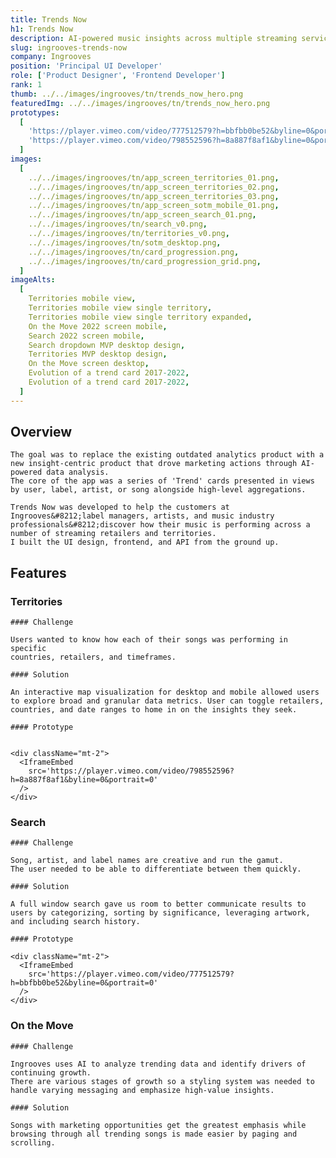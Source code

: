 ```yaml
---
title: Trends Now
h1: Trends Now
description: AI-powered music insights across multiple streaming services
slug: ingrooves-trends-now
company: Ingrooves
position: 'Principal UI Developer'
role: ['Product Designer', 'Frontend Developer']
rank: 1
thumb: ../../images/ingrooves/tn/trends_now_hero.png
featuredImg: ../../images/ingrooves/tn/trends_now_hero.png
prototypes:
  [
    'https://player.vimeo.com/video/777512579?h=bbfbb0be52&byline=0&portrait=0',
    'https://player.vimeo.com/video/798552596?h=8a887f8af1&byline=0&portrait=0',
  ]
images:
  [
    ../../images/ingrooves/tn/app_screen_territories_01.png,
    ../../images/ingrooves/tn/app_screen_territories_02.png,
    ../../images/ingrooves/tn/app_screen_territories_03.png,
    ../../images/ingrooves/tn/app_screen_sotm_mobile_01.png,
    ../../images/ingrooves/tn/app_screen_search_01.png,
    ../../images/ingrooves/tn/search_v0.png,
    ../../images/ingrooves/tn/territories_v0.png,
    ../../images/ingrooves/tn/sotm_desktop.png,
    ../../images/ingrooves/tn/card_progression.png,
    ../../images/ingrooves/tn/card_progression_grid.png,
  ]
imageAlts:
  [
    Territories mobile view,
    Territories mobile view single territory,
    Territories mobile view single territory expanded,
    On the Move 2022 screen mobile,
    Search 2022 screen mobile,
    Search dropdown MVP desktop design,
    Territories MVP desktop design,
    On the Move screen desktop,
    Evolution of a trend card 2017-2022,
    Evolution of a trend card 2017-2022,
  ]
---
```



## Overview

<Grid lgrows={2} lgcolumns={2} mdrows={3} mdcolumns={1} className="rows-auto cols-60-40 no-figure-margins no-row-gaps">
  <div className="gridarea-2">

    The goal was to replace the existing outdated analytics product with a new insight-centric product that drove marketing actions through AI-powered data analysis.
    The core of the app was a series of 'Trend' cards presented in views by user, label, artist, or song alongside high-level aggregations.

  </div>

  <div className="gridarea-1">

    Trends Now was developed to help the customers at Ingrooves&#8212;label managers, artists, and music industry
    professionals&#8212;discover how their music is performing across a number of streaming retailers and territories.
    I built the UI design, frontend, and API from the ground up.

  </div>

</Grid>

## Features

### Territories

<Territories id="territories">

    #### Challenge

    Users wanted to know how each of their songs was performing in specific
    countries, retailers, and timeframes.

    #### Solution

    An interactive map visualization for desktop and mobile allowed users to explore broad and granular data metrics. User can toggle retailers, countries, and date ranges to home in on the insights they seek.

    #### Prototype


    <div className="mt-2">
      <IframeEmbed
        src='https://player.vimeo.com/video/798552596?h=8a887f8af1&byline=0&portrait=0'
      />
    </div>

</Territories>

### Search

<Search id="search">

    #### Challenge

    Song, artist, and label names are creative and run the gamut.
    The user needed to be able to differentiate between them quickly.

    #### Solution

    A full window search gave us room to better communicate results to users by categorizing, sorting by significance, leveraging artwork, and including search history.

    #### Prototype

    <div className="mt-2">
      <IframeEmbed
        src='https://player.vimeo.com/video/777512579?h=bbfbb0be52&byline=0&portrait=0'
      />
    </div>

</Search>

### On the Move

<OnTheMove id="sotm">

    #### Challenge

    Ingrooves uses AI to analyze trending data and identify drivers of continuing growth.
    There are various stages of growth so a styling system was needed to handle varying messaging and emphasize high-value insights.

    #### Solution

    Songs with marketing opportunities get the greatest emphasis while browsing through all trending songs is made easier by paging and scrolling.

</OnTheMove>
